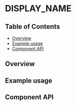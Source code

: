 
# DISPLAY_NAME

## Table of Contents

- [Overview](#overview)
- [Example usage](#example-usage)
- [Component API](#component-api)

## Overview

<!-- TODO: Overview. -->

## Example usage

<!-- TODO: One example per designed use case. -->

<Preview>
  <Story
    id={getStorybookSlug(pkg, null, DISPLAY_NAME.displayName, 'STYLE_NAME')}
  />
</Preview>

## Component API

<Props />

